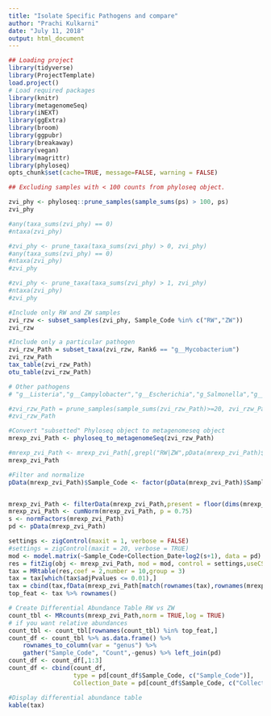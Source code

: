 ---
title: "Isolate Specific Pathogens and compare"
author: "Prachi Kulkarni"
date: "July 11, 2018"
output: html_document
---

```{r message=FALSE, warning = FALSE, echo = FALSE}
## Loading project
library(tidyverse)
library(ProjectTemplate)
load.project()
# Load required packages
library(knitr)
library(metagenomeSeq)
library(iNEXT)
library(ggExtra)
library(broom)
library(ggpubr)
library(breakaway)
library(vegan)
library(magrittr)
library(phyloseq)
opts_chunk$set(cache=TRUE, message=FALSE, warning = FALSE)
```



```{r r phylo_obj}
## Excluding samples with < 100 counts from phyloseq object.

zvi_phy <- phyloseq::prune_samples(sample_sums(ps) > 100, ps)
zvi_phy

#any(taxa_sums(zvi_phy) == 0)
#ntaxa(zvi_phy)

#zvi_phy <- prune_taxa(taxa_sums(zvi_phy) > 0, zvi_phy)
#any(taxa_sums(zvi_phy) == 0)
#ntaxa(zvi_phy)
#zvi_phy

#zvi_phy <- prune_taxa(taxa_sums(zvi_phy) > 1, zvi_phy)
#ntaxa(zvi_phy)
#zvi_phy

#Include only RW and ZW samples
zvi_rzw <- subset_samples(zvi_phy, Sample_Code %in% c("RW","ZW"))
zvi_rzw

#Include only a particular pathogen
zvi_rzw_Path = subset_taxa(zvi_rzw, Rank6 == "g__Mycobacterium")
zvi_rzw_Path
tax_table(zvi_rzw_Path)
otu_table(zvi_rzw_Path)

# Other pathogens                         
# "g__Listeria","g__Campylobacter","g__Escherichia","g_Salmonella","g__Shigella","g__Yersinia","g__Staphylococcus","g__Vibrio","g__Legionella"

#zvi_rzw_Path = prune_samples(sample_sums(zvi_rzw_Path)>=20, zvi_rzw_Path)
#zvi_rzw_Path

#Convert "subsetted" Phyloseq object to metagenomeseq object
mrexp_zvi_Path <- phyloseq_to_metagenomeSeq(zvi_rzw_Path)

#mrexp_zvi_Path <- mrexp_zvi_Path[,grepl("RW|ZW",pData(mrexp_zvi_Path)$Sample_Code)]
mrexp_zvi_Path
```



```{r}
#Filter and normalize
pData(mrexp_zvi_Path)$Sample_Code <- factor(pData(mrexp_zvi_Path)$Sample_Code)


mrexp_zvi_Path <- filterData(mrexp_zvi_Path,present = floor(dims(mrexp_zvi_Path)[2]/2), depth = 1)
mrexp_zvi_Path <- cumNorm(mrexp_zvi_Path, p = 0.75)
s <- normFactors(mrexp_zvi_Path)
pd <- pData(mrexp_zvi_Path)

settings <- zigControl(maxit = 1, verbose = FALSE)
#settings = zigControl(maxit = 20, verbose = TRUE)
mod <- model.matrix(~Sample_Code+Collection_Date+log2(s+1), data = pd)
res = fitZig(obj <- mrexp_zvi_Path, mod = mod, control = settings,useCSSoffset = FALSE)
tax = MRtable(res,coef = 2,number = 10,group = 3)
tax = tax[which(tax$adjPvalues <= 0.01),]
tax = cbind(tax,fData(mrexp_zvi_Path[match(rownames(tax),rownames(mrexp_zvi_Path))]))
top_feat <- tax %>% rownames()

# Create Differential Abundance Table RW vs ZW
count_tbl <- MRcounts(mrexp_zvi_Path,norm = TRUE,log = TRUE)
# if you want relative abundances
count_tbl <- count_tbl[rownames(count_tbl) %in% top_feat,]
count_df <- count_tbl %>% as.data.frame() %>% 
    rownames_to_column(var = "genus") %>% 
    gather("Sample_Code", "Count",-genus) %>% left_join(pd)
count_df <- count_df[,1:3]
count_df <- cbind(count_df, 
                  type = pd[count_df$Sample_Code, c("Sample_Code")],
                  Collection_Date = pd[count_df$Sample_Code, c("Collection_Date")])

#Display differential abundance table
kable(tax)
```






